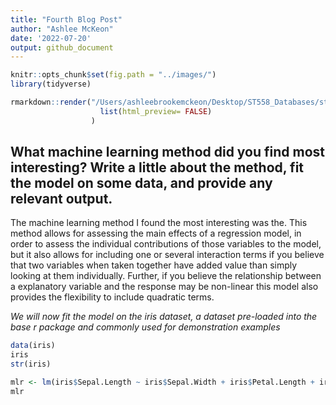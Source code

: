 ```yaml
---
title: "Fourth Blog Post"
author: "Ashlee McKeon"
date: '2022-07-20' 
output: github_document
---
```


```r
knitr::opts_chunk$set(fig.path = "../images/")
library(tidyverse) 
```

```r
rmarkdown::render("/Users/ashleebrookemckeon/Desktop/ST558_Databases/st558/_Rmd/FourthBlogPost.Rmd", output_format = "github_document", output_dir = "/Users/ashleebrookemckeon/Desktop/ST558_Databases/st558/_posts", output_options =
                    list(html_preview= FALSE)
                  )
```

## What machine learning method did you find most interesting?  Write a little about the method, fit the model on some data, and provide any relevant output.

The machine learning method I found the most interesting was the. This method allows for assessing the main effects of a regression model, in order to assess the individual contributions of those variables to the model, but it also allows for including one or several interaction terms if you believe that two variables when taken together have added value than simply looking at them individually. Further, if you believe the relationship between a explanatory variable and the response may be non-linear this model also provides the flexibility to include quadratic terms. 

*We will now fit the model on the iris dataset, a dataset pre-loaded into the base r package and commonly used for demonstration examples*

```r
data(iris)
iris
str(iris)
```

```r
mlr <- lm(iris$Sepal.Length ~ iris$Sepal.Width + iris$Petal.Length + iris$Sepal.Width:iris$Petal.Length, data = iris)
mlr
```
